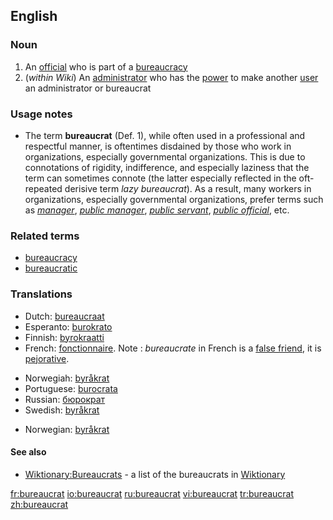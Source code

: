 ==English==

===Noun===
{{en-noun}}

# An [[official]] who is part of a [[bureaucracy]]
# (''within Wiki'') An [[administrator]] who has the [[power]] to make another [[user]] an administrator or bureaucrat

===Usage notes===
*The term '''bureaucrat''' (Def. 1), while often used in a professional and respectful manner, is oftentimes disdained by those who work in organizations, especially governmental organizations.  This is due to connotations of rigidity, indifference, and especially laziness that the term can sometimes connote (the latter especially reflected in the oft-repeated derisive term ''lazy bureaucrat'').  As a result, many workers in organizations, especially governmental organizations, prefer terms such as ''[[manager]]'', ''[[public manager]]'', ''[[public servant]]'', ''[[public official]]'', etc.

===Related terms===
*[[bureaucracy]]
*[[bureaucratic]]

===Translations===
{{rfc-level|Translations at L3+}}
{{trans-top|official}}
*Dutch: [[bureaucraat]] {{m}}
*Esperanto: [[burokrato]]
*Finnish: [[byrokraatti]]
*French: [[fonctionnaire]]. Note : ''bureaucrate'' in French is a [[false friend]], it is [[pejorative]].
{{trans-mid}}
*Norwegiah: [[byråkrat]] {{m}}
*Portuguese: [[burocrata]] {{mf}}
*Russian: [[бюрократ]] {{m}}
*Swedish: [[byråkrat]] {{c}}
{{trans-bottom}}

{{trans-top|administrator}}
{{trans-mid}}
*Norwegian: [[byråkrat]]
{{trans-bottom}}

====See also====
* [[Wiktionary:Bureaucrats]] - a list of the bureaucrats in [[Wiktionary]]

[[fr:bureaucrat]]
[[io:bureaucrat]]
[[ru:bureaucrat]]
[[vi:bureaucrat]]
[[tr:bureaucrat]]
[[zh:bureaucrat]]